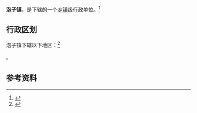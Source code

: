 {{中国乡级行政区|21/09/21/109/000}}

'''泡子镇'''，是{{PRC admin/fullname|21/09/21/109/000|3}}下辖的一个[[乡镇|乡镇]]级行政单位。<ref>{{PRC admin/ref sgc|{{PRC admin/parent|21/09/21/109/000}}}}</ref>

== 行政区划 ==

泡子镇下辖以下地区：<ref>{{PRC admin/ref sgc|21/09/21/109/000}}</ref>

{{PRC admin/children|21/09/21/109/000}}。

== 参考资料 ==

{{reflist}}

{{行政区划小作品}}
{{PRC admin/navcat|21/09/21/109/000}}